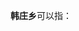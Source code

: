 '''韩庄乡'''可以指：
{{PRC admin/disambig|13/06/03/200/000|41/05/23/200/000|41/17/27/209/000}}
{{disambig|cat=三字中国乡名消歧义}}